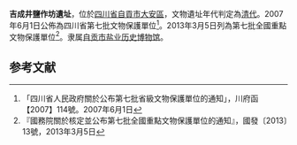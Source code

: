 {{msg:四川省文物保護單位
|名稱 = 吉成井鹽作坊遺址
|編號 = 7
|圖片 = 
|級別 = S7
|分類 = 
|時代 = [[清代|清代]]
|地点 = [[四川省|四川省]][[自貢市|自貢市]][[大安区_(自贡市)|大安區]]
|坐標 =
|登錄 = 2007年6月1日
}}
{{msg:四川省文物保護單位
|名稱 = 吉成井鹽作坊遺址
|編號 = 1886
|圖片 = 
|級別 = 107
|分類 = 
|時代 = 清
|地点 = [[四川省|四川省]][[自貢市|自貢市]][[大安区_(自贡市)|大安區]]
|坐標 =
|登錄 = 2013年3月5日
}}
'''吉成井鹽作坊遺址'''，位於[[四川省|四川省]][[自貢市|自貢市]][[大安区_(自贡市)|大安區]]，文物遺址年代判定為[[清代|清代]]。2007年6月1日公佈為四川省第七批文物保護單位<ref>「四川省人民政府關於公布第七批省級文物保護單位的通知」，川府函【2007】114號。2007年6月1日</ref>。2013年3月5日列為第七批全國重點文物保護單位<ref>『國務院關於核定並公布第七批全國重點文物保護單位的通知』，國發〔2013〕13號，2013年3月5日</ref>。隶属[[自贡市盐业历史博物馆|自贡市盐业历史博物馆]]。

==参考文献==
{{reflist}}
{{文物保護單位小作品}}
{{四川全国重点文物保护单位}}
